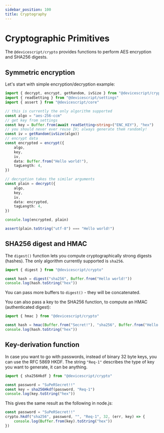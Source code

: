 ```yaml
---
sidebar_position: 100
title: Cryptography
---
```


# Cryptographic Primitives

The `@devicescript/crypto` provides functions to perform AES encryption and SHA256 digests.

## Symmetric encryption

Let's start with simple encryption/decryption example:

```ts
import { decrypt, encrypt, getRandom, ivSize } from "@devicescript/crypto"
import { readSetting } from "@devicescript/settings"
import { assert } from "@devicescript/core"

// this is currently the only algorithm supported
const algo = "aes-256-ccm"
// get key from settings
const key = Buffer.from(await readSetting<string>("ENC_KEY"), "hex")
// you should never ever reuse IV; always generate them randomly!
const iv = getRandom(ivSize(algo))
// encrypt data
const encrypted = encrypt({
    algo,
    key,
    iv,
    data: Buffer.from("Hello world!"),
    tagLength: 4,
})

// decryption takes the similar arguments
const plain = decrypt({
    algo,
    key,
    iv,
    data: encrypted,
    tagLength: 4,
})

console.log(encrypted, plain)

assert(plain.toString("utf-8") === "Hello world!")
```

## SHA256 digest and HMAC

The `digest()` function lets you compute cryptographically strong digests (hashes).
The only algorithm currently supported is `sha256`.

```ts
import { digest } from "@devicescript/crypto"

const hash = digest("sha256", Buffer.from("Hello world!"))
console.log(hash.toString("hex"))
```

You can pass more buffers to `digest()` - they will be concatenated.

You can also pass a key to the SHA256 function, to compute an HMAC (authenticated digest):

```ts
import { hmac } from "@devicescript/crypto"

const hash = hmac(Buffer.from("Secret!"), "sha256", Buffer.from("Hello world!"))
console.log(hash.toString("hex"))
```

## Key-derivation function

In case you want to go with passwords, instead of binary 32 byte keys,
you can use the RFC 5869 HKDF.
The string `"Req-1"` describes the type of key you want to generate,
it can be anything.

```ts
import { sha256Hkdf } from "@devicescript/crypto"

const password = "SuPeRSecret!!"
const key = sha256Hkdf(password, "Req-1")
console.log(key.toString("hex"))
```

This gives the same result as the following in node.js:

```ts skip
const password = "SuPeRSecret!!"
crypto.hkdf("sha256", password, "", "Req-1", 32, (err, key) => {
    console.log(Buffer.from(key).toString("hex"))
})
```
